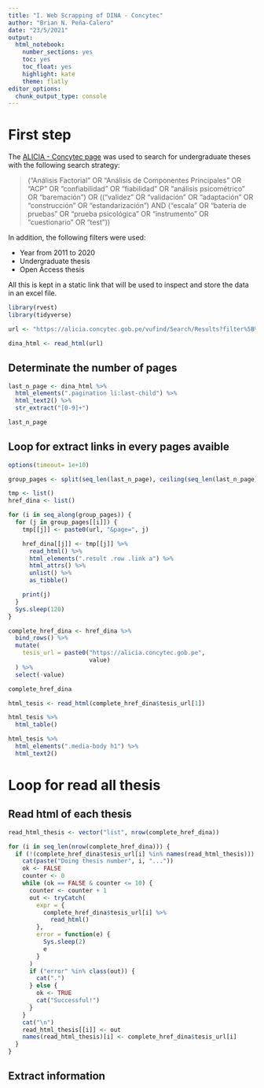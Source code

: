 ```yaml
---
title: "I. Web Scrapping of DINA - Concytec"
author: "Brian N. Peña-Calero"
date: "23/5/2021"
output: 
  html_notebook: 
    number_sections: yes
    toc: yes
    toc_float: yes
    highlight: kate
    theme: flatly
editor_options: 
  chunk_output_type: console
---
```


# First step

The [ALICIA - Concytec page](https://alicia.concytec.gob.pe) was used to search for undergraduate theses with the following search strategy:

> ("Análisis Factorial" OR "Análisis de Componentes Principales" OR "ACP" OR "confiabilidad" OR "fiabilidad" OR "análisis psicométrico" OR "baremación") OR (("validez" OR "validación" OR "adaptación" OR "construcción" OR "estandarización") AND ("escala" OR "batería de pruebas" OR "prueba psicológica" OR "instrumento" OR "cuestionario" OR "test"))

In addition, the following filters were used:

- Year from 2011 to 2020
- Undergraduate thesis
- Open Access thesis

All this is kept in a static link that will be used to inspect and store the data in an excel file.

```r
library(rvest)
library(tidyverse)

url <- "https://alicia.concytec.gob.pe/vufind/Search/Results?filter%5B%5D=format%3A%22bachelorThesis%22&filter%5B%5D=eu_rights_str_mv%3A%22openAccess%22&lookfor=%28%E2%80%9CAn%C3%A1lisis+Factorial%E2%80%9D+OR+%E2%80%9CAn%C3%A1lisis+de+Componentes+Principales%E2%80%9D+OR+%E2%80%9CACP%E2%80%9D+OR+%E2%80%9Cconfiabilidad%E2%80%9D+OR+%E2%80%9Cfiabilidad%E2%80%9D+OR+%E2%80%9Can%C3%A1lisis+psicom%C3%A9trico%E2%80%9D+OR+%22baremaci%C3%B3n%22%29+OR+%28%28%E2%80%9Cvalidez%E2%80%9D+OR+%22validaci%C3%B3n%22+OR+%22adaptaci%C3%B3n%22+OR+%22construcci%C3%B3n%22+OR+%22estandarizaci%C3%B3n%22%29+AND+%28%22escala%22+OR+%E2%80%9Cbater%C3%ADa+de+pruebas%E2%80%9D+OR+%E2%80%9Cprueba+psicol%C3%B3gica%E2%80%9D+OR+%22instrumento%22+OR+%22cuestionario%22+OR+%22test%22%29%29&type=AllFields&daterange%5B%5D=publishDate&publishDatefrom=2011&publishDateto=2020"

dina_html <- read_html(url) 
```

## Determinate the number of pages


```r
last_n_page <- dina_html %>% 
  html_elements(".pagination li:last-child") %>% 
  html_text2() %>% 
  str_extract("[0-9]+")

last_n_page
```

## Loop for extract links in every pages avaible

```r
options(timeout= 1e+10)
```

```r
group_pages <- split(seq_len(last_n_page), ceiling(seq_len(last_n_page)/50))

tmp <- list()
href_dina <- list()

for (i in seq_along(group_pages)) {
  for (j in group_pages[[i]]) {
    tmp[[j]] <- paste0(url, "&page=", j)

    href_dina[[j]] <- tmp[[j]] %>%
      read_html() %>%
      html_elements(".result .row .link a") %>%
      html_attrs() %>%
      unlist() %>%
      as_tibble()

    print(j)
  }
  Sys.sleep(120)
}
```

```r
complete_href_dina <- href_dina %>% 
  bind_rows() %>% 
  mutate(
    tesis_url = paste0("https://alicia.concytec.gob.pe",
                       value)
  ) %>% 
  select(-value)

complete_href_dina
```


```r
html_tesis <- read_html(complete_href_dina$tesis_url[1])
```


```r



html_tesis %>% 
  html_table()

html_tesis %>% 
  html_elements(".media-body h1") %>% 
  html_text2() 
```


# Loop for read all thesis 

## Read html of each thesis
```r
read_html_thesis <- vector("list", nrow(complete_href_dina))

for (i in seq_len(nrow(complete_href_dina))) {
  if (!(complete_href_dina$tesis_url[i] %in% names(read_html_thesis))) {
    cat(paste("Doing thesis number", i, "..."))
    ok <- FALSE
    counter <- 0
    while (ok == FALSE & counter <= 10) {
      counter <- counter + 1
      out <- tryCatch(
        expr = {
          complete_href_dina$tesis_url[i] %>% 
            read_html()
        },
        error = function(e) {
          Sys.sleep(2)
          e
        }
      )
      if ("error" %in% class(out)) {
        cat(".")
      } else {
        ok <- TRUE
        cat("Successful!")
      }
    }
    cat("\n")
    read_html_thesis[[i]] <- out
    names(read_html_thesis)[i] <- complete_href_dina$tesis_url[i]
  }
}
```


## Extract information

```r

```










